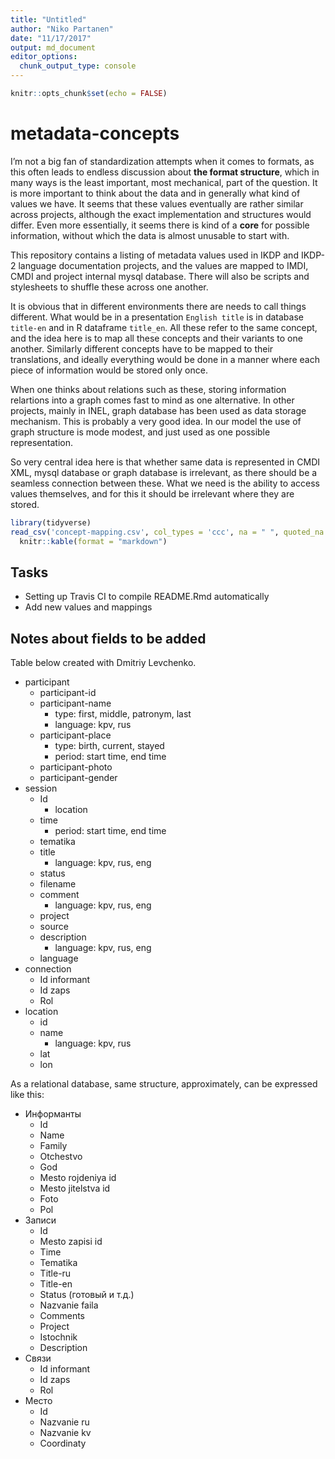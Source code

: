 ```yaml
---
title: "Untitled"
author: "Niko Partanen"
date: "11/17/2017"
output: md_document
editor_options: 
  chunk_output_type: console
---
```


```r
knitr::opts_chunk$set(echo = FALSE)
```


# metadata-concepts

I'm not a big fan of standardization attempts when it comes to formats, as this often leads to endless discussion about **the format structure**, which in many ways is the least important, most mechanical, part of the question. It is more important to think about the data and in generally what kind of values we have. It seems that these values eventually are rather similar across projects, although the exact implementation and structures would differ. Even more essentially, it seems there is kind of a **core** for possible information, without which the data is almost unusable to start with.

This repository contains a listing of metadata values used in IKDP and IKDP-2 language documentation projects, and the values are mapped to IMDI, CMDI and project internal mysql database. There will also be scripts and stylesheets to shuffle these across one another.

It is obvious that in different environments there are needs to call things different. What would be in a presentation `English title` is in database `title-en` and in R dataframe `title_en`. All these refer to the same concept, and the idea here is to map all these concepts and their variants to one another. Similarly different concepts have to be mapped to their translations, and ideally everything would be done in a manner where each piece of information would be stored only once.

When one thinks about relations such as these, storing information relartions into a graph comes fast to mind as one alternative. In other projects, mainly in INEL, graph database has been used as data storage mechanism. This is probably a very good idea. In our model the use of graph structure is mode modest, and just used as one possible representation.

So very central idea here is that whether same data is represented in CMDI XML, mysql database or graph database is irrelevant, as there should be a seamless connection between these. What we need is the ability to access values themselves, and for this it should be irrelevant where they are stored.

```r
library(tidyverse)
read_csv('concept-mapping.csv', col_types = 'ccc', na = " ", quoted_na = TRUE) %>%
  knitr::kable(format = "markdown")
```

## Tasks

- Setting up Travis CI to compile README.Rmd automatically
- Add new values and mappings

## Notes about fields to be added

Table below created with Dmitriy Levchenko.

- participant
    - participant-id
    - participant-name
        - type: first, middle, patronym, last
        - language: kpv, rus
    - participant-place
        - type: birth, current, stayed
        - period: start time, end time
    - participant-photo
    - participant-gender
- session
    - Id
        - location
    - time
        - period: start time, end time
    - tematika
    - title
        - language: kpv, rus, eng
    - status
    - filename
    - comment
        - language: kpv, rus, eng
    - project
    - source
    - description
        - language: kpv, rus, eng
    - language
- connection
    - Id informant
    - Id zaps
    - Rol
- location
    - id
    - name
        - language: kpv, rus
    - lat
    - lon

As a relational database, same structure, approximately, can be expressed like this:

- Информанты
    - Id
    - Name
    - Family
    - Otchestvo
    - God
    - Mesto rojdeniya id
    - Mesto jitelstva id
    - Foto
    - Pol
- Записи
    - Id
    - Mesto zapisi id
    - Time
    - Tematika
    - Title-ru
    - Title-en
    - Status (готовый и т.д.)
    - Nazvanie faila
    - Comments
    - Project
    - Istochnik
    - Description
- Связи
    - Id informant
    - Id zaps
    - Rol
- Место
    - Id
    - Nazvanie ru
    - Nazvanie kv
    - Coordinaty

